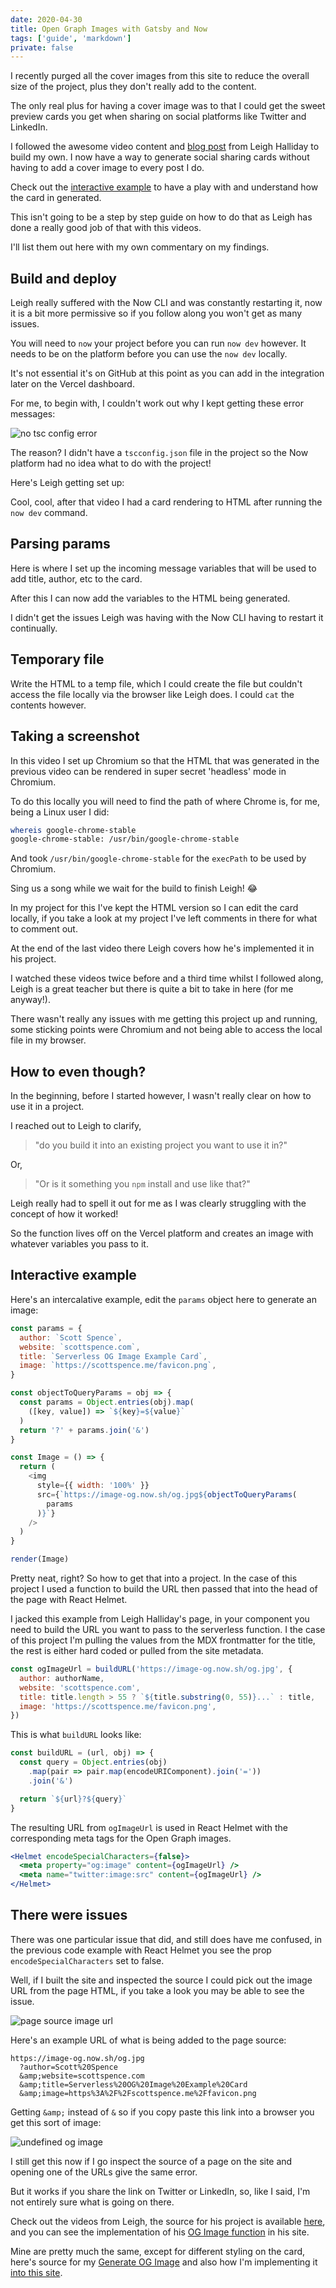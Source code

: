 ```yaml
---
date: 2020-04-30
title: Open Graph Images with Gatsby and Now
tags: ['guide', 'markdown']
private: false
---
```


I recently purged all the cover images from this site to reduce the
overall size of the project, plus they don't really add to the
content.

The only real plus for having a cover image was to that I could get
the sweet preview cards you get when sharing on social platforms like
Twitter and LinkedIn.

I followed the awesome video content and [blog post] from Leigh
Halliday to build my own. I now have a way to generate social sharing
cards without having to add a cover image to every post I do.

Check out the [interactive example] to have a play with and understand
how the card in generated.

This isn't going to be a step by step guide on how to do that as Leigh
has done a really good job of that with this videos.

I'll list them out here with my own commentary on my findings.

## Build and deploy

Leigh really suffered with the Now CLI and was constantly restarting
it, now it is a bit more permissive so if you follow along you won't
get as many issues.

You will need to `now` your project before you can run `now dev`
however. It needs to be on the platform before you can use the
`now dev` locally.

It's not essential it's on GitHub at this point as you can add in the
integration later on the Vercel dashboard.

For me, to begin with, I couldn't work out why I kept getting these
error messages:

![no tsc config error]

The reason? I didn't have a `tscconfig.json` file in the project so
the Now platform had no idea what to do with the project!

Here's Leigh getting set up:

<YouTube youTubeId="Al3tCJKOydY" />

Cool, cool, after that video I had a card rendering to HTML after
running the `now dev` command.

## Parsing params

Here is where I set up the incoming message variables that will be
used to add title, author, etc to the card.

After this I can now add the variables to the HTML being generated.

I didn't get the issues Leigh was having with the Now CLI having to
restart it continually.

<YouTube youTubeId="ANedwsfXpO0" />

## Temporary file

Write the HTML to a temp file, which I could create the file but
couldn't access the file locally via the browser like Leigh does. I
could `cat` the contents however.

<YouTube youTubeId="KlLgjuUQoJs" />

## Taking a screenshot

In this video I set up Chromium so that the HTML that was generated in
the previous video can be rendered in super secret 'headless' mode in
Chromium.

To do this locally you will need to find the path of where Chrome is,
for me, being a Linux user I did:

```bash
whereis google-chrome-stable
google-chrome-stable: /usr/bin/google-chrome-stable
```

And took `/usr/bin/google-chrome-stable` for the `execPath` to be used
by Chromium.

Sing us a song while we wait for the build to finish Leigh! 😂

<YouTube youTubeId="ZjGCiBpDZ7g" />

In my project for this I've kept the HTML version so I can edit the
card locally, if you take a look at my project I've left comments in
there for what to comment out.

At the end of the last video there Leigh covers how he's implemented
it in his project.

I watched these videos twice before and a third time whilst I followed
along, Leigh is a great teacher but there is quite a bit to take in
here (for me anyway!).

There wasn't really any issues with me getting this project up and
running, some sticking points were Chromium and not being able to
access the local file in my browser.

## How to even though?

In the beginning, before I started however, I wasn't really clear on
how to use it in a project.

I reached out to Leigh to clarify,

> "do you build it into an existing project you want to use it in?"

Or,

> "Or is it something you `npm` install and use like that?"

<Tweet tweetLink="spences10/status/1255155419107844097" />

Leigh really had to spell it out for me as I was clearly struggling
with the concept of how it worked!

<Tweet tweetLink="leighchalliday/status/1255156120219508737" />

So the function lives off on the Vercel platform and creates an image
with whatever variables you pass to it.

## Interactive example

Here's an intercalative example, edit the `params` object here to
generate an image:

```js react-live
const params = {
  author: `Scott Spence`,
  website: `scottspence.com`,
  title: `Serverless OG Image Example Card`,
  image: `https://scottspence.me/favicon.png`,
}

const objectToQueryParams = obj => {
  const params = Object.entries(obj).map(
    ([key, value]) => `${key}=${value}`
  )
  return '?' + params.join('&')
}

const Image = () => {
  return (
    <img
      style={{ width: '100%' }}
      src={`https://image-og.now.sh/og.jpg${objectToQueryParams(
        params
      )}`}
    />
  )
}

render(Image)
```

Pretty neat, right? So how to get that into a project. In the case of
this project I used a function to build the URL then passed that into
the head of the page with React Helmet.

I jacked this example from Leigh Halliday's page, in your component
you need to build the URL you want to pass to the serverless function.
I the case of this project I'm pulling the values from the MDX
frontmatter for the title, the rest is either hard coded or pulled
from the site metadata.

```js
const ogImageUrl = buildURL('https://image-og.now.sh/og.jpg', {
  author: authorName,
  website: 'scottspence.com',
  title: title.length > 55 ? `${title.substring(0, 55)}...` : title,
  image: 'https://scottspence.me/favicon.png',
})
```

This is what `buildURL` looks like:

```js
const buildURL = (url, obj) => {
  const query = Object.entries(obj)
    .map(pair => pair.map(encodeURIComponent).join('='))
    .join('&')

  return `${url}?${query}`
}
```

The resulting URL from `ogImageUrl` is used in React Helmet with the
corresponding meta tags for the Open Graph images.

```jsx
<Helmet encodeSpecialCharacters={false}>
  <meta property="og:image" content={ogImageUrl} />
  <meta name="twitter:image:src" content={ogImageUrl} />
</Helmet>
```

## There were issues

There was one particular issue that did, and still does have me
confused, in the previous code example with React Helmet you see the
prop `encodeSpecialCharacters` set to false.

Well, if I built the site and inspected the source I could pick out
the image URL from the page HTML, if you take a look you may be able
to see the issue.

![page source image url]

Here's an example URL of what is being added to the page source:

```text
https://image-og.now.sh/og.jpg
  ?author=Scott%20Spence
  &amp;website=scottspence.com
  &amp;title=Serverless%20OG%20Image%20Example%20Card
  &amp;image=https%3A%2F%2Fscottspence.me%2Ffavicon.png
```

Getting `&amp;` instead of `&` so if you copy paste this link into a
browser you get this sort of image:

![undefined og image]

I still get this now if I go inspect the source of a page on the site
and opening one of the URLs give the same error.

But it works if you share the link on Twitter or LinkedIn, so, like I
said, I'm not entirely sure what is going on there.

Check out the videos from Leigh, the source for his project is
available [here], and you can see the implementation of his [OG Image
function] in his site.

Mine are pretty much the same, except for different styling on the
card, here's source for my [Generate OG Image] and also how I'm
implementing it [into this site].

<!-- Links -->

[blog post]: https://www.leighhalliday.com/serverless-og-image
[here]: https://github.com/leighhalliday/og-image
[og image function]:
  https://github.com/abnormalstudio/leighhalliday/blob/master/src/templates/article.tsx#L73
[generate og image]: https://github.com/spences10/generate-og-image
[into this site]:
  https://github.com/spences10/thelocalhost/blob/master/src/templates/post-template.js#L157
[interactive example]: #interactive-example

<!-- Images -->

[no tsc config error]: ./no-tsc-config.png
[page source image url]: ./page-source-image-url.png
[undefined og image]: ./undefined-og-image.jpg
